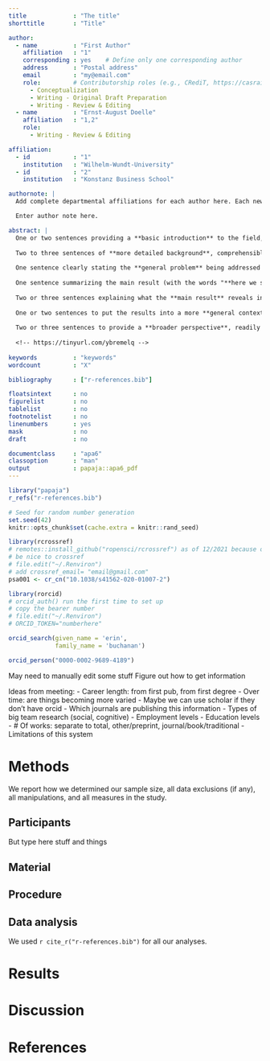 ```yaml
---
title             : "The title"
shorttitle        : "Title"

author: 
  - name          : "First Author"
    affiliation   : "1"
    corresponding : yes    # Define only one corresponding author
    address       : "Postal address"
    email         : "my@email.com"
    role:         # Contributorship roles (e.g., CRediT, https://casrai.org/credit/)
      - Conceptualization
      - Writing - Original Draft Preparation
      - Writing - Review & Editing
  - name          : "Ernst-August Doelle"
    affiliation   : "1,2"
    role:
      - Writing - Review & Editing

affiliation:
  - id            : "1"
    institution   : "Wilhelm-Wundt-University"
  - id            : "2"
    institution   : "Konstanz Business School"

authornote: |
  Add complete departmental affiliations for each author here. Each new line herein must be indented, like this line.

  Enter author note here.

abstract: |
  One or two sentences providing a **basic introduction** to the field,  comprehensible to a scientist in any discipline.
  
  Two to three sentences of **more detailed background**, comprehensible  to scientists in related disciplines.
  
  One sentence clearly stating the **general problem** being addressed by  this particular study.
  
  One sentence summarizing the main result (with the words "**here we show**" or their equivalent).
  
  Two or three sentences explaining what the **main result** reveals in direct comparison to what was thought to be the case previously, or how the  main result adds to previous knowledge.
  
  One or two sentences to put the results into a more **general context**.
  
  Two or three sentences to provide a **broader perspective**, readily comprehensible to a scientist in any discipline.
  
  <!-- https://tinyurl.com/ybremelq -->
  
keywords          : "keywords"
wordcount         : "X"

bibliography      : ["r-references.bib"]

floatsintext      : no
figurelist        : no
tablelist         : no
footnotelist      : no
linenumbers       : yes
mask              : no
draft             : no

documentclass     : "apa6"
classoption       : "man"
output            : papaja::apa6_pdf
---
```


```r
library("papaja")
r_refs("r-references.bib")
```

```r
# Seed for random number generation
set.seed(42)
knitr::opts_chunk$set(cache.extra = knitr::rand_seed)
```

```r
library(rcrossref)
# remotes::install_github("ropensci/rcrossref") as of 12/2021 because of error in crul
# be nice to crossref
# file.edit("~/.Renviron")
# add crossref_email= "email@gmail.com"
psa001 <- cr_cn("10.1038/s41562-020-01007-2")

```

```r
library(rorcid)
# orcid_auth() run the first time to set up
# copy the bearer number 
# file.edit("~/.Renviron")
# ORCID_TOKEN="numberhere"

orcid_search(given_name = 'erin',
             family_name = 'buchanan')

orcid_person("0000-0002-9689-4189")

```

May need to manually edit some stuff
Figure out how to get information 

Ideas from meeting:
- Career length: from first pub, from first degree
- Over time: are things becoming more varied
- Maybe we can use scholar if they don't have orcid
- Which journals are publishing this information
- Types of big team research (social, cognitive)
- Employment levels
- Education levels
- # Of works: separate to total, other/preprint, journal/book/traditional
- Limitations of this system 




# Methods
We report how we determined our sample size, all data exclusions (if any), all manipulations, and all measures in the study. <!-- 21-word solution (Simmons, Nelson & Simonsohn, 2012; retrieved from http://ssrn.com/abstract=2160588) -->

## Participants

But type here stuff and things 

## Material

## Procedure

## Data analysis
We used `r cite_r("r-references.bib")` for all our analyses.


# Results

# Discussion


\newpage

# References

\begingroup
\setlength{\parindent}{-0.5in}
\setlength{\leftskip}{0.5in}

<div id="refs" custom-style="Bibliography"></div>
\endgroup
